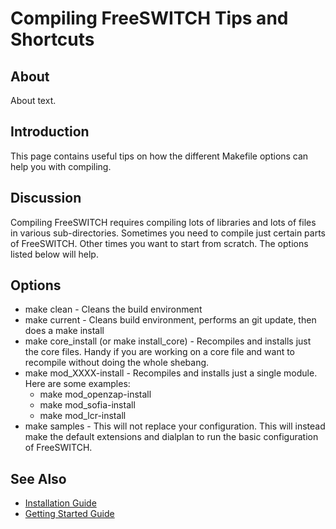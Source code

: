 
# Compiling FreeSWITCH Tips and Shortcuts 

 

## About

About text.

## Introduction

This page contains useful tips on how the different Makefile options can help you with compiling.

## Discussion

Compiling FreeSWITCH requires compiling lots of libraries and lots of files in various sub-directories. Sometimes you need to compile just certain parts of FreeSWITCH. Other times you want to start from scratch. The options listed below will help.

## Options

* make clean - Cleans the build environment
* make current - Cleans build environment, performs an git update, then does a make install
* make core\_install (or make install\_core) - Recompiles and installs just the core files. Handy if you are working on a core file and want to recompile without doing the whole shebang.
* make mod\_XXXX-install - Recompiles and installs just a single module. Here are some examples:  
   * make mod\_openzap-install  
   * make mod\_sofia-install  
   * make mod\_lcr-install
* make samples - This will not replace your configuration. This will instead make the default extensions and dialplan to run the basic configuration of FreeSWITCH.

## See Also

* [Installation Guide](../Installation/index.mdx#about)
* [Getting Started Guide](https://freeswitch.org/confluence/display/FSSI/Getting+started)



